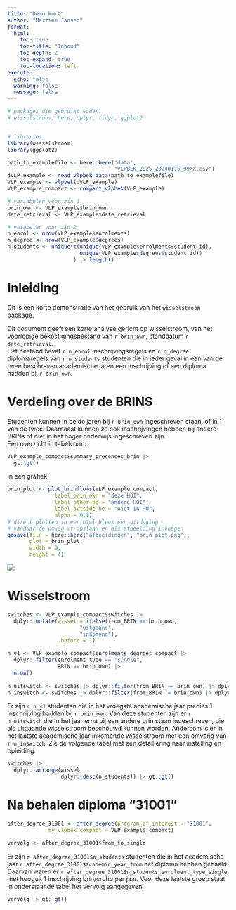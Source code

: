 ---
title: "Demo kort"
author: "Martine Jansen"
format:
  html:
    toc: true
    toc-title: "Inhoud"
    toc-depth: 2
    toc-expand: true
    toc-location: left
execute: 
  echo: false
  warning: false
  message: false
---


```{r setup}
# packages die gebruikt woden:
# wisselstroom, here, dplyr, tidyr, ggplot2


# libraries
library(wisselstroom)
library(ggplot2)
```

```{r inlezen}
path_to_examplefile <- here::here("data",
                                  "VLPBEK_2025_20240115_99XX.csv")
dVLP_example <- read_vlpbek_data(path_to_examplefile)
VLP_example <- vlpbek(dVLP_example)
VLP_example_compact <- compact_vlpbek(VLP_example)

```

```{r}
# variabelen voor zin 1
brin_own <- VLP_example$brin_own
date_retrieval <- VLP_example$date_retrieval

# vaiabelen voor zin 2
n_enrol <- nrow(VLP_example$enrolments)
n_degree <- nrow(VLP_example$degrees)
n_students <- unique(c(unique(VLP_example$enrolments$student_id),
                       unique(VLP_example$degrees$student_id))
                     ) |> length()


```


# Inleiding

Dit is een korte demonstratie van het gebruik van het `wisselstroom` package.  

Dit document geeft een korte analyse gericht op wisselstroom, van het voorlopige bekostigingsbestand van `r brin_own`, standdatum `r date_retrieval`.  
Het bestand bevat `r n_enrol` inschrijvingsregels en `r n_degree` diplomaregels van `r n_students` studenten die in ieder geval in een van de twee beschreven academische jaren een inschrijving of een diploma hadden bij `r brin_own`.  

# Verdeling over de BRINS

Studenten kunnen in beide jaren bij `r brin_own` ingeschreven staan, of in 1 van de twee. Daarnaast kunnen ze ook inschrijvingen hebben bij andere BRINs of niet in het hoger onderwijs ingeschreven zijn.  
Een overzicht in tabelvorm: 

```{r}
VLP_example_compact$summary_presences_brin |>
  gt::gt()
```



In een grafiek:  

```{r}
brin_plot <- plot_brinflows(VLP_example_compact,
               label_brin_own = "deze HOI",
               label_other_he = "andere HOI",
               label_outside_he = "niet in HO",
               alpha = 0.8)
# direct plotten in een html bleek een uitdaging
# vandaar de omweg mt opslaan en als afbeelding invoegen
ggsave(file = here::here("afbeeldingen", "brin_plot.png"),
       plot = brin_plot,
       width = 9,
       height = 4)
```

![](afbeeldingen/brin_plot.png)

# Wisselstroom 

```{r}
switches <- VLP_example_compact$switches |>
  dplyr::mutate(wissel = ifelse(from_BRIN == brin_own,
                       "uitgaand",
                       "inkomend"),
                .before = 1)

n_y1 <- VLP_example_compact$enrolments_degrees_compact |>
  dplyr::filter(enrolment_type == "single",
                BRIN == brin_own) |>
  nrow()
  
n_uitswitch <- switches |> dplyr::filter(from_BRIN == brin_own) |> dplyr::count(wt = n_students) |> as.integer()
n_inswitch <- switches |> dplyr::filter(from_BRIN != brin_own) |> dplyr::count(wt = n_students) |> as.integer()

```



Er zijn `r n_y1` studenten die in het vroegste academische jaar precies 1 inschrijving hadden bij `r brin_own`. Van deze studenten zijn er `r n_uitswitch` die in het jaar erna bij een andere brin staan ingeschreven, die als uitgaande wisselstroom beschouwd kunnen worden.
Andersom is er in het laatste academische jaar inkomende wisselstroom met een omvang van `r n_inswitch`. Zie de volgende tabel met een detaillering naar instelling en opleiding.

```{r}
switches |> 
  dplyr::arrange(wissel,
                 dplyr::desc(n_students)) |> gt::gt()
```

# Na behalen diploma "31001"

```{r}
after_degree_31001 <- after_degree(program_of_interest = "31001",
             my_vlpbek_compact = VLP_example_compact)

vervolg <- after_degree_31001$from_to_single
```

Er zijn `r after_degree_31001$n_students` studenten die in het academische jaar `r after_degree_31001$academic_year_from` het diploma hebben gehaald. Daarvan waren er `r after_degree_31001$n_students_enrolment_type_single` met hooguit 1 inschrijving brin/croho per jaar. Voor deze laatste groep staat in onderstaande tabel het vervolg aangegeven: 

```{r}
vervolg |> gt::gt()
```

